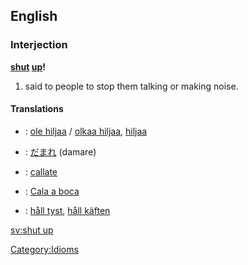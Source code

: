 ==English==
===Interjection===
'''[[shut]] [[up]]!'''

# said to people to stop them talking or making noise.

====Translations====
*{{fi}}: [[ole hiljaa]] / [[olkaa hiljaa]], [[hiljaa]]
*{{ja}}: [[だまれ]] (damare)
*{{es}}: [[callate]]
*{{pt}}: [[Cala a boca]]
*{{sv}}: [[håll tyst]], [[håll käften]]

[[Category:Idioms]]

[[sv:shut up]]